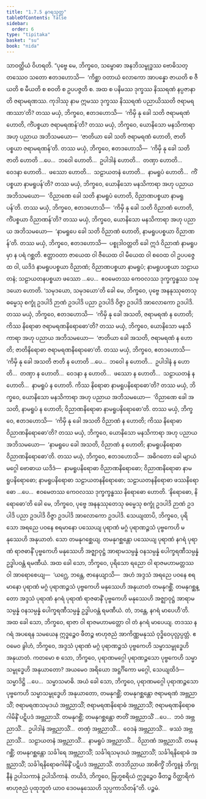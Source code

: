 ```yaml
---
title: "1.7.5 နဂရသုတ္တ"
tableOfContents: false
sidebar:
  order: 6
type: "tipitaka"
basket: "su"
book: "nida"
---
```



<DynamicBreadcrumb />

<Division number="65" book="nida">

<Paragraph number="466" book="nida">
သာဝတ္ထိယံ ဝိဟရတိ. “ပုဗ္ဗေ မေ, ဘိက္ခဝေ, သမ္ဗောဓာ အနဘိသမ္ဗုဒ္ဓဿ ဗောဓိသတ္တဿေဝ သတော ဧတဒဟောသိ—  ‘ကိစ္ဆာ ဝတာယံ လောကော အာပန္နော ဇာယတိ စ ဇီယတိ စ မီယတိ စ စဝတိ စ ဥပပဇ္ဇတိ စ. အထ စ ပနိမဿ ဒုက္ခဿ နိဿရဏံ နပ္ပဇာနာတိ ဇရာမရဏဿ. ကုဒါဿု နာမ ဣမဿ ဒုက္ခဿ နိဿရဏံ ပညာယိဿတိ ဇရာမရဏဿာ’တိ? တဿ မယှံ, ဘိက္ခဝေ, ဧတဒဟောသိ—  ‘ကိမှိ နု ခေါ သတိ ဇရာမရဏံ ဟောတိ, ကိံပစ္စယာ ဇရာမရဏန်’တိ? တဿ မယှံ, ဘိက္ခဝေ, ယောနိသော မနသိကာရာ အဟု ပညာယ အဘိသမယော—  ‘ဇာတိယာ ခေါ သတိ ဇရာမရဏံ ဟောတိ, ဇာတိပစ္စယာ ဇရာမရဏန်’တိ.
</Paragraph>

<Paragraph number="467" book="nida">
တဿ မယှံ, ဘိက္ခဝေ, ဧတဒဟောသိ—  ‘ကိမှိ နု ခေါ သတိ ဇာတိ ဟောတိ …ပေ…  ဘဝေါ ဟောတိ…  ဥပါဒါနံ ဟောတိ…  တဏှာ ဟောတိ…  ဝေဒနာ ဟောတိ…  ဖဿော ဟောတိ…  သဠာယတနံ ဟောတိ…  နာမရူပံ ဟောတိ…  ကိံပစ္စယာ နာမရူပန်’တိ? တဿ မယှံ, ဘိက္ခဝေ, ယောနိသော မနသိကာရာ အဟု ပညာယ အဘိသမယော—  ‘ဝိညာဏေ ခေါ သတိ နာမရူပံ ဟောတိ, ဝိညာဏပစ္စယာ နာမရူပန်’တိ. တဿ မယှံ, ဘိက္ခဝေ, ဧတဒဟောသိ—  ‘ကိမှိ နု ခေါ သတိ ဝိညာဏံ ဟောတိ, ကိံပစ္စယာ ဝိညာဏန်’တိ? တဿ မယှံ, ဘိက္ခဝေ, ယောနိသော မနသိကာရာ အဟု ပညာယ အဘိသမယော—  ‘နာမရူပေ ခေါ သတိ ဝိညာဏံ ဟောတိ, နာမရူပပစ္စယာ ဝိညာဏန်’တိ.
</Paragraph>

<Paragraph number="468" book="nida">
တဿ မယှံ, ဘိက္ခဝေ, ဧတဒဟောသိ—  ပစ္စုဒါဝတ္တတိ ခေါ ဣဒံ ဝိညာဏံ နာမရူပမှာ န ပရံ ဂစ္ဆတိ. ဧတ္တာဝတာ ဇာယေထ ဝါ ဇီယေထ ဝါ မီယေထ ဝါ စဝေထ ဝါ ဥပပဇ္ဇေထ ဝါ, ယဒိဒံ နာမရူပပစ္စယာ ဝိညာဏံ; ဝိညာဏပစ္စယာ နာမရူပံ; နာမရူပပစ္စယာ သဠာယတနံ; သဠာယတနပစ္စယာ ဖဿော …ပေ…  ဧဝမေတဿ ကေဝလဿ ဒုက္ခက္ခန္ဓဿ သမုဒယော ဟောတိ. ‘သမုဒယော, သမုဒယော’တိ ခေါ မေ, ဘိက္ခဝေ, ပုဗ္ဗေ အနနုဿုတေသု ဓမ္မေသု စက္ခုံ ဥဒပါဒိ ဉာဏံ ဥဒပါဒိ ပညာ ဥဒပါဒိ ဝိဇ္ဇာ ဥဒပါဒိ အာလောကော ဥဒပါဒိ.
</Paragraph>

<Paragraph number="469" book="nida">
တဿ မယှံ, ဘိက္ခဝေ, ဧတဒဟောသိ—  ‘ကိမှိ နု ခေါ အသတိ, ဇရာမရဏံ န ဟောတိ; ကိဿ နိရောဓာ ဇရာမရဏနိရောဓော’တိ? တဿ မယှံ, ဘိက္ခဝေ, ယောနိသော မနသိကာရာ အဟု ပညာယ အဘိသမယော—  ‘ဇာတိယာ ခေါ အသတိ, ဇရာမရဏံ န ဟောတိ; ဇာတိနိရောဓာ ဇရာမရဏနိရောဓော’တိ. တဿ မယှံ, ဘိက္ခဝေ, ဧတဒဟောသိ—  ‘ကိမှိ နု ခေါ အသတိ ဇာတိ န ဟောတိ …ပေ…  ဘဝေါ န ဟောတိ…  ဥပါဒါနံ န ဟောတိ…  တဏှာ န ဟောတိ…  ဝေဒနာ န ဟောတိ…  ဖဿော န ဟောတိ…  သဠာယတနံ န ဟောတိ…  နာမရူပံ န ဟောတိ. ကိဿ နိရောဓာ နာမရူပနိရောဓော’တိ? တဿ မယှံ, ဘိက္ခဝေ, ယောနိသော မနသိကာရာ အဟု ပညာယ အဘိသမယော—  ‘ဝိညာဏေ ခေါ အသတိ, နာမရူပံ န ဟောတိ; ဝိညာဏနိရောဓာ နာမရူပနိရောဓော’တိ.
</Paragraph>

<Paragraph number="470" book="nida">
တဿ မယှံ, ဘိက္ခဝေ, ဧတဒဟောသိ—  ‘ကိမှိ နု ခေါ အသတိ ဝိညာဏံ န ဟောတိ; ကိဿ နိရောဓာ ဝိညာဏနိရောဓော’တိ? တဿ မယှံ, ဘိက္ခဝေ, ယောနိသော မနသိကာရာ အဟု ပညာယ အဘိသမယော—  ‘နာမရူပေ ခေါ အသတိ, ဝိညာဏံ န ဟောတိ; နာမရူပနိရောဓာ ဝိညာဏနိရောဓော’တိ.
</Paragraph>

<Paragraph number="471" book="nida">
တဿ မယှံ, ဘိက္ခဝေ, ဧတဒဟောသိ—  အဓိဂတော ခေါ မျာယံ မဂ္ဂေါ ဗောဓာယ ယဒိဒံ—  နာမရူပနိရောဓာ ဝိညာဏနိရောဓော; ဝိညာဏနိရောဓာ နာမရူပနိရောဓော; နာမရူပနိရောဓာ သဠာယတနနိရောဓော; သဠာယတနနိရောဓာ ဖဿနိရောဓော …ပေ…  ဧဝမေတဿ ကေဝလဿ ဒုက္ခက္ခန္ဓဿ နိရောဓော ဟောတိ. ‘နိရောဓော, နိရောဓော’တိ ခေါ မေ, ဘိက္ခဝေ, ပုဗ္ဗေ အနနုဿုတေသု ဓမ္မေသု စက္ခုံ ဥဒပါဒိ ဉာဏံ ဥဒပါဒိ ပညာ ဥဒပါဒိ ဝိဇ္ဇာ ဥဒပါဒိ အာလောကော ဥဒပါဒိ.
</Paragraph>

<Paragraph number="472" book="nida">
သေယျထာပိ, ဘိက္ခဝေ, ပုရိသော အရညေ ပဝနေ စရမာနော ပဿေယျ ပုရာဏံ မဂ္ဂံ ပုရာဏဉ္ဇသံ ပုဗ္ဗကေဟိ မနုဿေဟိ အနုယာတံ. သော တမနုဂစ္ဆေယျ. တမနုဂစ္ဆန္တော ပဿေယျ ပုရာဏံ နဂရံ ပုရာဏံ ရာဇဓာနိံ ပုဗ္ဗကေဟိ မနုဿေဟိ အဇ္ဈာဝုဋ္ဌံ အာရာမသမ္ပန္နံ ဝနသမ္ပန္နံ ပေါက္ခရဏီသမ္ပန္နံ ဥဒ္ဓါပဝန္တံ ရမဏီယံ. အထ ခေါ သော, ဘိက္ခဝေ, ပုရိသော ရညော ဝါ ရာဇမဟာမတ္တဿ ဝါ အာရောစေယျ—  ‘ယဂ္ဃေ, ဘန္တေ, ဇာနေယျာသိ—  အဟံ အဒ္ဒသံ အရညေ ပဝနေ စရမာနော ပုရာဏံ မဂ္ဂံ ပုရာဏဉ္ဇသံ ပုဗ္ဗကေဟိ မနုဿေဟိ အနုယာတံ တမနုဂစ္ဆိံ. တမနုဂစ္ဆန္တော အဒ္ဒသံ ပုရာဏံ နဂရံ ပုရာဏံ ရာဇဓာနိံ ပုဗ္ဗကေဟိ မနုဿေဟိ အဇ္ဈာဝုဋ္ဌံ အာရာမသမ္ပန္နံ ဝနသမ္ပန္နံ ပေါက္ခရဏီသမ္ပန္နံ ဥဒ္ဓါပဝန္တံ ရမဏီယံ. တံ, ဘန္တေ, နဂရံ မာပေဟီ’တိ. အထ ခေါ သော, ဘိက္ခဝေ, ရာဇာ ဝါ ရာဇမဟာမတ္တော ဝါ တံ နဂရံ မာပေယျ. တဒဿ နဂရံ အပရေန သမယေန ဣဒ္ဓဉ္စေဝ ဖီတဉ္စ ဗာဟုဇညံ အာကိဏ္ဏမနုဿံ ဝုဒ္ဓိဝေပုလ္လပ္ပတ္တံ. ဧဝမေဝ ခွါဟံ, ဘိက္ခဝေ, အဒ္ဒသံ ပုရာဏံ မဂ္ဂံ ပုရာဏဉ္ဇသံ ပုဗ္ဗကေဟိ သမ္မာသမ္ဗုဒ္ဓေဟိ အနုယာတံ.
</Paragraph>

<Paragraph number="473" book="nida">
ကတမော စ သော, ဘိက္ခဝေ, ပုရာဏမဂ္ဂေါ ပုရာဏဉ္ဇသော ပုဗ္ဗကေဟိ သမ္မာသမ္ဗုဒ္ဓေဟိ အနုယာတော? အယမေဝ အရိယော အဋ္ဌင်္ဂိကော မဂ္ဂေါ, သေယျထိဒံ—  သမ္မာဒိဋ္ဌိ …ပေ…  သမ္မာသမာဓိ. အယံ ခေါ သော, ဘိက္ခဝေ, ပုရာဏမဂ္ဂေါ ပုရာဏဉ္ဇသော ပုဗ္ဗကေဟိ သမ္မာသမ္ဗုဒ္ဓေဟိ အနုယာတော, တမနုဂစ္ဆိံ; တမနုဂစ္ဆန္တော ဇရာမရဏံ အဗ္ဘညာသိံ; ဇရာမရဏသမုဒယံ အဗ္ဘညာသိံ; ဇရာမရဏနိရောဓံ အဗ္ဘညာသိံ; ဇရာမရဏနိရောဓဂါမိနိံ ပဋိပဒံ အဗ္ဘညာသိံ. တမနုဂစ္ဆိံ; တမနုဂစ္ဆန္တော ဇာတိံ အဗ္ဘညာသိံ …ပေ…  ဘဝံ အဗ္ဘညာသိံ…  ဥပါဒါနံ အဗ္ဘညာသိံ…  တဏှံ အဗ္ဘညာသိံ…  ဝေဒနံ အဗ္ဘညာသိံ…  ဖဿံ အဗ္ဘညာသိံ…  သဠာယတနံ အဗ္ဘညာသိံ…  နာမရူပံ အဗ္ဘညာသိံ…  ဝိညာဏံ အဗ္ဘညာသိံ. တမနုဂစ္ဆိံ; တမနုဂစ္ဆန္တော သင်္ခါရေ အဗ္ဘညာသိံ; သင်္ခါရသမုဒယံ အဗ္ဘညာသိံ; သင်္ခါရနိရောဓံ အဗ္ဘညာသိံ; သင်္ခါရနိရောဓဂါမိနိံ ပဋိပဒံ အဗ္ဘညာသိံ. တဒဘိညာယ အာစိက္ခိံ ဘိက္ခူနံ ဘိက္ခုနီနံ ဥပါသကာနံ ဥပါသိကာနံ. တယိဒံ, ဘိက္ခဝေ, ဗြဟ္မစရိယံ ဣဒ္ဓဉ္စေဝ ဖီတဉ္စ ဝိတ္ထာရိကံ ဗာဟုဇညံ ပုထုဘူတံ ယာဝ ဒေဝမနုဿေဟိ သုပ္ပကာသိတန်”တိ.

</Paragraph>
</Division>

<Paragraph number="474" type="center" book="nida">
ပဉ္စမံ.
</Paragraph>